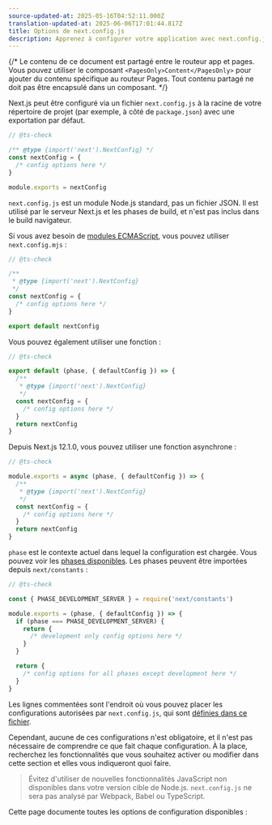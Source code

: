 ```yaml
---
source-updated-at: 2025-05-16T04:52:11.000Z
translation-updated-at: 2025-06-06T17:01:44.817Z
title: Options de next.config.js
description: Apprenez à configurer votre application avec next.config.js.
---
```


{/* Le contenu de ce document est partagé entre le routeur app et pages. Vous pouvez utiliser le composant `<PagesOnly>Content</PagesOnly>` pour ajouter du contenu spécifique au routeur Pages. Tout contenu partagé ne doit pas être encapsulé dans un composant. */}

Next.js peut être configuré via un fichier `next.config.js` à la racine de votre répertoire de projet (par exemple, à côté de `package.json`) avec une exportation par défaut.

```js filename="next.config.js"
// @ts-check

/** @type {import('next').NextConfig} */
const nextConfig = {
  /* config options here */
}

module.exports = nextConfig
```

`next.config.js` est un module Node.js standard, pas un fichier JSON. Il est utilisé par le serveur Next.js et les phases de build, et n'est pas inclus dans le build navigateur.

Si vous avez besoin de [modules ECMAScript](https://nodejs.org/api/esm.html), vous pouvez utiliser `next.config.mjs` :

```js filename="next.config.mjs"
// @ts-check

/**
 * @type {import('next').NextConfig}
 */
const nextConfig = {
  /* config options here */
}

export default nextConfig
```

Vous pouvez également utiliser une fonction :

```js filename="next.config.mjs"
// @ts-check

export default (phase, { defaultConfig }) => {
  /**
   * @type {import('next').NextConfig}
   */
  const nextConfig = {
    /* config options here */
  }
  return nextConfig
}
```

Depuis Next.js 12.1.0, vous pouvez utiliser une fonction asynchrone :

```js filename="next.config.js"
// @ts-check

module.exports = async (phase, { defaultConfig }) => {
  /**
   * @type {import('next').NextConfig}
   */
  const nextConfig = {
    /* config options here */
  }
  return nextConfig
}
```

`phase` est le contexte actuel dans lequel la configuration est chargée. Vous pouvez voir les [phases disponibles](https://github.com/vercel/next.js/blob/5e6b008b561caf2710ab7be63320a3d549474a5b/packages/next/shared/lib/constants.ts#L19-L23). Les phases peuvent être importées depuis `next/constants` :

```js
// @ts-check

const { PHASE_DEVELOPMENT_SERVER } = require('next/constants')

module.exports = (phase, { defaultConfig }) => {
  if (phase === PHASE_DEVELOPMENT_SERVER) {
    return {
      /* development only config options here */
    }
  }

  return {
    /* config options for all phases except development here */
  }
}
```

Les lignes commentées sont l'endroit où vous pouvez placer les configurations autorisées par `next.config.js`, qui sont [définies dans ce fichier](https://github.com/vercel/next.js/blob/canary/packages/next/src/server/config-shared.ts).

Cependant, aucune de ces configurations n'est obligatoire, et il n'est pas nécessaire de comprendre ce que fait chaque configuration. À la place, recherchez les fonctionnalités que vous souhaitez activer ou modifier dans cette section et elles vous indiqueront quoi faire.

> Évitez d'utiliser de nouvelles fonctionnalités JavaScript non disponibles dans votre version cible de Node.js. `next.config.js` ne sera pas analysé par Webpack, Babel ou TypeScript.

Cette page documente toutes les options de configuration disponibles :